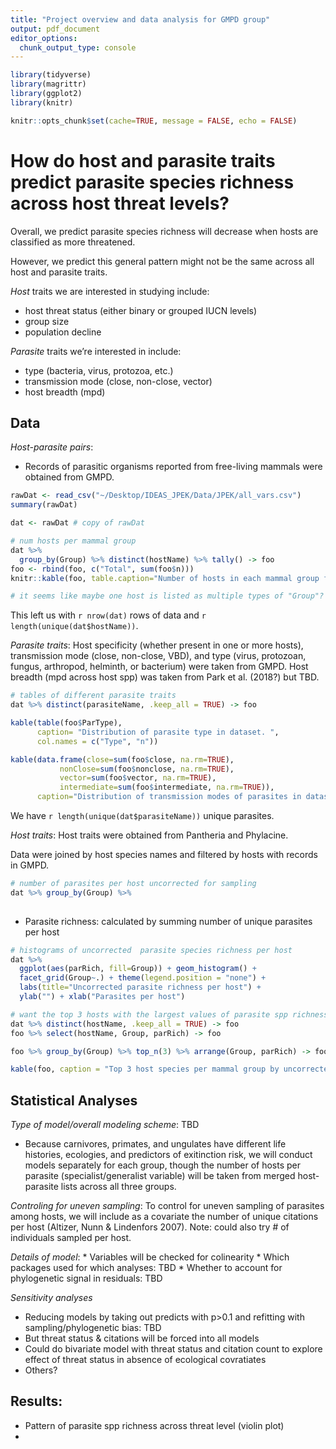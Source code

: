 ```yaml
---
title: "Project overview and data analysis for GMPD group"
output: pdf_document
editor_options: 
  chunk_output_type: console
---
```


```r

library(tidyverse)
library(magrittr)
library(ggplot2) 
library(knitr)

knitr::opts_chunk$set(cache=TRUE, message = FALSE, echo = FALSE)

```

# How do host and parasite traits predict parasite species richness across host threat levels? 

Overall, we predict parasite species richness will decrease when hosts are classified as more threatened. 

However, we predict this general pattern might not be the same across all host and parasite traits. 



*Host* traits we are interested in studying include: 

* host threat status (either binary or grouped IUCN levels)
* group size
* population decline

*Parasite* traits we're interested in include: 

* type (bacteria, virus, protozoa, etc.)
* transmission mode (close, non-close, vector)
* host breadth (mpd)

## Data

*Host-parasite pairs*: 

* Records of parasitic organisms reported from free-living mammals were obtained from GMPD. 

```r

rawDat <- read_csv("~/Desktop/IDEAS_JPEK/Data/JPEK/all_vars.csv")
summary(rawDat)

dat <- rawDat # copy of rawDat
```

```r

# num hosts per mammal group
dat %>%
  group_by(Group) %>% distinct(hostName) %>% tally() -> foo
foo <- rbind(foo, c("Total", sum(foo$n)))
knitr::kable(foo, table.caption="Number of hosts in each mammal group from GMPD. ")

# it seems like maybe one host is listed as multiple types of "Group"? TBD

```

This left us with `r nrow(dat)` rows of data and `r length(unique(dat$hostName))`. 

*Parasite traits*: Host specificity (whether present in one or more hosts), transmission mode (close, non-close, VBD), and type (virus, protozoan, fungus, arthropod, helminth, or bacterium) were taken from GMPD. Host breadth (mpd across host spp) was taken from Park et al. (2018?) but TBD. 

```r
# tables of different parasite traits
dat %>% distinct(parasiteName, .keep_all = TRUE) -> foo

kable(table(foo$ParType), 
      caption= "Distribution of parasite type in dataset. ", 
      col.names = c("Type", "n"))

kable(data.frame(close=sum(foo$close, na.rm=TRUE),
           nonClose=sum(foo$nonclose, na.rm=TRUE),
           vector=sum(foo$vector, na.rm=TRUE),
           intermediate=sum(foo$intermediate, na.rm=TRUE)),
      caption="Distribution of transmission modes of parasites in dataset. Some parasites may have multiple modes of transmission. ")

```

We have `r length(unique(dat$parasiteName))` unique parasites. 

*Host traits*: Host traits were obtained from Pantheria and Phylacine. 

Data were joined by host species names and filtered by hosts with records in GMPD. 

```r

# number of parasites per host uncorrected for sampling
dat %>% group_by(Group) %>%
  


```

* Parasite richness: calculated by summing number of unique parasites per host 

```r
# histograms of uncorrected  parasite species richness per host
dat %>%
  ggplot(aes(parRich, fill=Group)) + geom_histogram() + 
  facet_grid(Group~.) + theme(legend.position = "none") + 
  labs(title="Uncorrected parasite richness per host") + 
  ylab("") + xlab("Parasites per host")

```

```r

# want the top 3 hosts with the largest values of parasite spp richness
dat %>% distinct(hostName, .keep_all = TRUE) -> foo
foo %>% select(hostName, Group, parRich) -> foo

foo %>% group_by(Group) %>% top_n(3) %>% arrange(Group, parRich) -> foo

kable(foo, caption = "Top 3 host species per mammal group by uncorrected parasite richness. ")

```


## Statistical Analyses 

*Type of model/overall modeling scheme*: TBD 

* Because carnivores, primates, and ungulates have different life histories, ecologies, and predictors of exitinction risk, we will conduct models separately for each group, though the number of hosts per parasite (specialist/generalist variable) will be taken from merged host-parasite lists across all three groups. 

*Controling for uneven sampling*: To control for uneven sampling of parasites among hosts, we will include as a covariate the number of unique citations per host (Altizer, Nunn & Lindenfors 2007). Note: could also try # of individuals sampled per host. 

*Details of model*: 
* Variables will be checked for colinearity
* Which packages used for which analyses: TBD
* Whether to account for phylogenetic signal in residuals: TBD

*Sensitivity analyses*

* Reducing models by taking out predicts with p>0.1 and refitting with sampling/phylogenetic bias: TBD
* But threat status & citations will be forced into all models
* Could do bivariate model with threat status and citation count to explore effect of threat status in absence of ecological covratiates
* Others? 

## Results: 

* Pattern of parasite spp richness across threat level (violin plot)
* 



